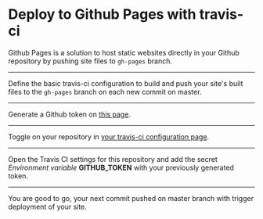 # Deploy to Github Pages with travis-ci

Github Pages is a solution to host static websites directly in your Github repository by pushing site files to `gh-pages` branch.

---

Define the basic travis-ci configuration to build and push your site's built files to the `gh-pages` branch on each new commit on master.

<File
  path=".travis.yml"
  content="https://gist.githubusercontent.com/Slashgear/a52090c90e672e129d1bf8957785d34f/raw/13625589c0c29e636d121d17852a8de470953d35/.travis-ci.yml"
/>

---

Generate a Github token on [this page](https://github.com/settings/tokens/new).

---

Toggle on your repository in [your travis-ci configuration page](https://travis-ci.org/account/repositories).

---

Open the Travis CI settings for this repository and add the secret _Environment variable_ **GITHUB_TOKEN** with your previously generated token.

---

You are good to go, your next commit pushed on master branch with trigger deployment of your site.
